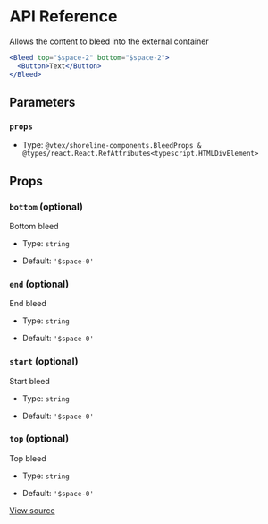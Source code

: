 # API Reference

Allows the content to bleed into the external container

```jsx
<Bleed top="$space-2" bottom="$space-2">
  <Button>Text</Button>
</Bleed>
```

## Parameters

### `props`

- Type: `@vtex/shoreline-components.BleedProps & @types/react.React.RefAttributes<typescript.HTMLDivElement>`

## Props

### `bottom` (optional)

Bottom bleed

- Type: `string`

- Default: `'$space-0'`

### `end` (optional)

End bleed

- Type: `string`

- Default: `'$space-0'`

### `start` (optional)

Start bleed

- Type: `string`

- Default: `'$space-0'`

### `top` (optional)

Top bleed

- Type: `string`

- Default: `'$space-0'`

[View source](https://github.com/vtex/shoreline/blob/873b49386/packages/components/src/bleed/bleed.tsx#L12)
